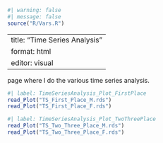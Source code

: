 ```r
#| warning: false
#| message: false
source("R/Vars.R")
```

---
title: "Time Series Analysis"
format: html
editor: visual
---

page where I do the various time series analysis.

```r
#| label: TimeSeriesAnalysis_Plot_FirstPlace
read_Plot("TS_First_Place_M.rds")
read_Plot("TS_First_Place_F.rds")
```

```r
#| label: TimeSeriesAnalysis_Plot_TwoThreePlace
read_Plot("TS_Two_Three_Place_M.rds")
read_Plot("TS_Two_Three_Place_F.rds")
```
